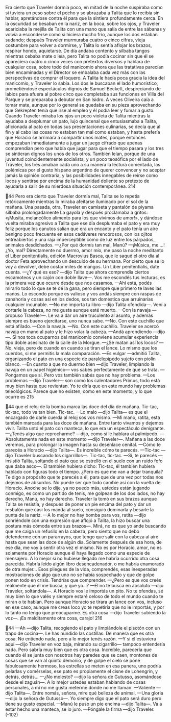 Era cierto que Traveler dormía poco, en mitad de la noche suspiraba como si
tuviera un peso sobre el pecho y se abrazaba a Talita que lo recibía sin hablar,
apretándose contra él para que la sintiera profundamente cerca. En la oscuridad
se besaban en la nariz, en la boca, sobre los ojos, y Traveler acariciaba la mejilla
de Talita con una mano que salía de entre las sábanas y volvía a esconderse como
si hiciera mucho frío, aunque los dos estaban sudando; después Traveler
murmuraba cuatro o cinco cifras, vieja costumbre para volver a dormirse, y
Talita lo sentía aflojar los brazos, respirar hondo, aquietarse. De día andaba
contento y silbaba tangos mientras cebaba mate o leía, pero Talita no podía
cocinar sin que él se apareciera cuatro o cinco veces con pretextos diversos y
hablara de cualquier cosa, sobre todo del manicomio ahora que las tratativas
parecían bien encaminadas y el Director se embalaba cada vez más con las
perspectivas de comprar el loquero. A Talita le hacía poca gracia la idea del
manicomio, y Traveler lo sabía. Los dos le buscaban el lado humorístico,
prometiéndose espectáculos dignos de Samuel Beckett, despreciando de labios
para afuera al pobre circo que completaba sus funciones en Villa del Parque y se
preparaba a debutar en San Isidro. A veces Oliveira caía a tomar mate, aunque
por lo general se quedaba en su pieza aprovechando que Gekrepten tenía que
irse al empleo y él podía leer y fumar a gusto. Cuando Traveler miraba los ojos
un poco violeta de Talita mientras la ayudaba a desplumar un pato, lujo
quincenal que entusiasmaba a Talita, aficionada al pato en todas sus
presentaciones culinarias, se decía que al fin y al cabo las cosas no estaban tan
mal como estaban, y hasta prefería que Horacio se arrimara a compartir unos
mates, porque entonces empezaban inmediatamente a jugar un juego cifrado que
apenas comprendían pero que había que jugar para que el tiempo pasara y los
tres se sintieran dignos los unos de los otros. También leían, porque de una
juventud coincidentemente socialista, y un poco teosófica por el lado de Traveler,
los tres amaban cada uno a su manera la lectura comentada, las polémicas por el
gusto hispano argentino de querer convencer y no aceptar jamás la opinión
contraria, y las posibilidades innegables de reírse como locos y sentirse por
encima de la humanidad doliente so pretexto de ayudarla a salir de su mierdosa
situación contemporánea.
214

44
Pero era cierto que Traveler dormía mal, Talita se lo repetía retóricamente
mientras lo miraba afeitarse iluminado por el sol de la mañana. Una pasada, otra,
Traveler en camiseta y pantalón de piyama silbaba prolongadamente La gayola y
después proclamaba a gritos: «¡Musita, melancólico alimento para los que
vivimos de amor!», y dándose vuelta miraba agresivo a Talita que ese día
desplumaba el pato y era muy feliz porque los canutos salían que era un encanto
y el pato tenía un aire benigno poco frecuente en esos cadáveres rencorosos, con
los ojitos entreabiertos y una raja imperceptible como de luz entre los párpados,
animales desdichados.
—¿Por qué dormís tan mal, Manú?
—¡Música, me ...! ¿Yo, mal? Directamente no duermo, amor mío, me paso la
noche meditanto el Liber penitentialis, edición Macrovius Basca, que le saqué el
otro día al doctor Feta aprovechando un descuido de su hermana. Por cierto que
se lo voy a devolver, debe costar miles de mangos. Un Liber penitentialis, date
cuenta.
—¿Y qué es eso? —dijo Talita que ahora comprendía ciertos escamoteos y un
cajón con doble llave—. Vos me escondés tus lecturas, es la primera vez que
ocurre desde que nos casamos.
—Ahí está, podés mirarlo todo lo que se te dé la gana, pero siempre que
primero te laves las manos. Lo escondo porque es valioso y vos andás siempre
con raspas de zanahoria y cosas así en los dedos, sos tan doméstica que
arruinarías cualquier incunable.
—No me importa tu libro —dijo Talita ofendida—. Vení a cortarle la cabeza,
no me gusta aunque esté muerto.
—Con la navaja —propuso Traveler—. Le va a dar un aire truculento al
asunto, y además siempre es bueno ejercitarse, uno nunca sabe.
—No. Con este cuchillo que está afilado.
—Con la navaja.
—No. Con este cuchillo.
Traveler se acercó navaja en mano al pato y le hizo volar la cabeza.
—Andá aprendiendo —dijo—. Si nos toca ocuparnos del manicomio conviene
acumular experiencia tipo doble asesinato de la calle de la Morgue.
—¿Se matan así los locos?
—No, vieja, pero de cuando en cuando se tiran el lance. Lo mismo que los
cuerdos, si me permitís la mala comparación.
—Es vulgar —admitió Talita, organizando el pato en una especie de
paralelepípedo sujeto con piolín blanco.
—En cuanto a que no duermo bien —dijo Traveler, limpiando la navaja en un
papel higiénico— vos sabés perfectamente de qué se trata.
—Pongamos que sí. Pero vos también sabés que no hay problema.
—Los problemas —dijo Traveler— son como los calentadores Primus, todo
está muy bien hasta que revientan. Yo te diría que en este mundo hay problemas
teleológicos. Parece que no existen, como en este momento, y lo que ocurre es
215

44
que el reloj de la bomba marca las doce del día de mañana. Tic-tac, tic-tac, todo
va tan bien. Tic-tac.
—Lo malo —dijo Talita— es que el encargado de darle cuerda al reloj sos vos
mismo.
—Mi mano, ratita, está también marcada para las doce de mañana. Entre tanto
vivamos y dejemos vivir.
Talita untó el pato con manteca, lo que era un espectáculo denigrante.
—¿Tenés algo que reprocharme? —dijo, como si le hablara al palmípedo.
—Absolutamente nada en este momento —dijo Traveler—. Mañana a las doce
veremos, para prolongar la imagen hasta su desenlace cenital.
—Cómo te parecés a Horacio —dijo Talita—. Es increíble cómo te parecés.
—Tic-tac —dijo Traveler buscando los cigarrillos—. Tic-tac, tic-tac.
—Sí, te parecés —insistió Talita, soltando el pato que se estrelló en el suelo
con un ruido fofo que daba asco—. El también hubiera dicho: Tic-tac, él también
hubiera hablado con figuras todo el tiempo. ¿Pero es que me van a dejar
tranquila? Te digo a propósito que te parecés a él, para que de una vez por todas
nos dejemos de absurdos. No puede ser que todo cambie así con la vuelta de
Horacio. Anoche se lo dije, ya no puedo más, ustedes están jugando conmigo, es
como un partido de tenis, me golpean de los dos lados, no hay derecho, Manú,
no hay derecho.
Traveler la tomó en sus brazos aunque Talita se resistía, y después de poner
un pie encima del pato y dar un resbalón que casi los manda al suelo, consiguió
dominarla y besarle la punta de la nariz.
—A lo mejor no hay bomba para vos, ratita —dijo sonriéndole con una
expresión que aflojó a Talita, la hizo buscar una postura más cómoda entre sus
brazos—. Mirá, no es que yo ande buscando que me caiga un refusilo en la
cabeza, pero siento que no debo defenderme con un pararrayos, que tengo que
salir con la cabeza al aire hasta que sean las doce de algún día. Solamente
después de esa hora, de ese día, me voy a sentir otra vez el mismo. No es por
Horacio, amor, no es solamente por Horacio aunque él haya llegado como una
especie de mensajero. A lo mejor si no hubiese llegado me habría ocurrido otra
cosa parecida. Habría leído algún libro desencadenador, o me habría enamorado
de otra mujer... Esos pliegues de la vida, comprendés, esas inesperadas
mostraciones de algo que uno no se había sospechado y que de golpe ponen todo
en crisis. Tendrías que comprender.
—¿Pero es que vos creés realmente que él me busca, y que yo...?
—El no te busca en absoluto —dijo Traveler, soltándola—. A Horacio vos le
importás un pito. No te ofendas, sé muy bien lo que valés y siempre estaré celoso
de todo el mundo cuando te miran o te hablan. Pero aunque Horacio se tirara un
lance con vos, incluso en ese caso, aunque me creas loco yo te repetiría que no le
importás, y por lo tanto no tengo que preocuparme. Es otra cosa —dijo Traveler
subiendo la voz—. ¡Es malditamente otra cosa, carajo!
216

44
—Ah —dijo Talita, recogiendo el pato y limpiándole el pisotón con un trapo
de cocina—. Le has hundido las costillas. De manera que es otra cosa. No
entiendo nada, pero a lo mejor tenés razón.
—Y si él estuviera aquí —dijo Traveler en voz baja, mirando su cigarrillo—
tampoco entendería nada. Pero sabría muy bien que es otra cosa. Increíble,
parecería que cuando él se junta con nosotros hay paredes que se caen, montones
de cosas que se van al quinto demonio, y de golpe el cielo se pone fabulosamente
hermoso, las estrellas se meten en esa panera, uno podría pelarlas y comérselas,
ese pato es propiamente el cisne de Lohengrin, y detrás, detrás...
—¿No molesto? —dijo la señora de Gutusso, asomándose desde el zaguán—.
A lo mejor ustedes estaban hablando de cosas personales, a mí no me gusta
meterme donde no me llaman.
—Valiente —dijo Talita—. Entre nomás, señora, mire qué belleza de animal.
—Una gloria —dijo la señora de Gutusso—. Yo siempre digo que el pato será
duro pero tiene su gusto especial.
—Manú le puso un pie encima —dijo Talita—. Va a estar hecho una manteca,
se lo juro.
—Póngale la firma —dijo Traveler.
(-102)
